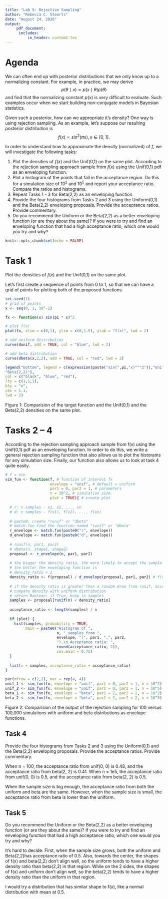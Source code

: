 ```yaml
---
title: "Lab 5: Rejection Sampling"
author: "Rebecca C. Steorts"
date: "August 24, 2020"
output: 
     pdf_document:
      includes: 
          in_header: custom2.tex
---
```


# Agenda

We can often end up with posterior distributions that we only know up to a normalizing constant. For example, in practice, we may derive $$p(\theta \mid x) \propto p(x\mid \theta) p(\theta)$$ and find that the normalizing constant $p(x)$ is very difficult to evaluate. Such examples occur when we start building non-conjugate models in Bayesian statistics. 

Given such a posterior, how can we appropriate it's density? One way is using rejection sampling. As an example, let's suppose our resulting posterior distribution is  $$f(x) \propto sin^2(\pi x), x \in [0,1].$$

In order to understand how to approximate the density (normalized) of $f$, we will investigate the following tasks:


1. Plot the densities of $f(x)$ and the Unif(0,1) on the same plot. 
 According to the rejection sampling approach sample from $f(x)$ using the Unif(0,1) pdf as an enveloping function.
2.  Plot a histogram of the points that fall in the acceptance region. Do this for a simulation size of $10^2$ and $10^5$ and report your acceptance ratio. Compare the ratios and histograms.
3.  Repeat Tasks 1 - 3 for  Beta(2,2) as an enveloping function. 
4.  Provide the four histograms from Tasks 2 and 3 using the Uniform(0,1) and the Beta(2,2) enveloping proposals. Provide the acceptance ratios. Provide commentary. 
5.  Do you recommend the Uniform or the Beta(2,2) as a better enveloping function (or are they about the same)? If you were to try and find an enveloping function that had a high acceptance ratio, which one would you try and why? 


```r
knitr::opts_chunk$set(echo = FALSE)
```


# Task 1

Plot the densities of $f(x)$ and the Unif(0,1) on the same plot. 

Let's first create a sequence of points from 0 to 1, so that we can have a grid of points for plotting both of the proposed functions. 

```r
set.seed(1)
# grid of points
x <- seq(0, 1, 10^-2)
```

```r
fx <- function(x) sin(pi * x)^2

# plot f(x)
plot(fx, xlim = c(0,1), ylim = c(0,1.5), ylab = "f(x)", lwd = 2)

# add uniform distribution
curve(dunif, add = TRUE, col = "blue", lwd = 2) 

# add beta distribution
curve(dbeta(x,2,2), add = TRUE, col = "red", lwd = 2)

legend("bottom", legend = c(expression(paste("sin(",pi,"x)"^"2")),"Unif(0,1)",
"Beta(2,2)"), 
col = c("black", "blue", "red"), 
lty = c(1,1,1), 
bty = "n", 
cex = 1.1, 
lwd = 2)
```

Figure 1: Comparision of the target function and the Unif(0,1) and the Beta(2,2) densities on the same plot.

# Tasks 2 -- 4

According to the rejection sampling approach sample from f(x) using the Unif(0,1) pdf as an enveloping function. In order to do this, we write a general rejection sampling function that also allows us to plot the historams for any simulation size. Finally, our function also allows us to look at task 4 quite easily. 

```r
# f = sin
sim_fun <- function(f, # function of interest fx
                    envelope = "unif", # default = uniform
                    par1 = 0, par2 = 1, # parameters
                    n = 10^2, # simulation size
                    plot = TRUE){ # create plot
  
  # r: n samples - x1, x2, ..., xn
  # d: n samples - f(x1), f(x2), ..., f(xn)
  
  # paste0: create "runif" or "dbeta"
  # match.fun find the function named "runif" or "dbeta"
  r_envelope <- match.fun(paste0("r", envelope)) 
  d_envelope <- match.fun(paste0("d", envelope)) 
  
  # runif(n, par1, par2) 
  # dbeta(n, shape1, shape2)
  proposal <- r_envelope(n, par1, par2) 
  
  # the bigger the density ratio, the more likely to accept the sample
  # the better the enveloping function is
  # density_ratio < 1
  density_ratio <- f(proposal) / d_envelope(proposal, par1, par2) # f(x)/g(x)
  
  # if the density ratio is greater than a random draw from runif, accept the sample
  # compare density with uniform distribution
  # return Boolean: if True, keep in samples
  samples <- proposal[runif(n) < density_ratio] 
  
  acceptance_ratio <- length(samples) / n
  
  if (plot) {
    hist(samples, probability = TRUE, 
         main = paste0("Histogram of ", 
                       n, " samples from ", 
                       envelope, "(", par1, ",", par2,
                       ").\n Acceptance ratio: ",
                       round(acceptance_ratio, 2)), 
                       cex.main = 0.75)
  }
  
  list(x = samples, acceptance_ratio = acceptance_ratio)
}
```

```r
par(mfrow = c(2,2), mar = rep(4, 4))
unif_1 <- sim_fun(fx, envelope = "unif", par1 = 0, par2 = 1, n = 10^2) 
unif_2 <- sim_fun(fx, envelope = "unif", par1 = 0, par2 = 1, n = 10^5)
beta_1 <- sim_fun(fx, envelope = "beta", par1 = 2, par2 = 2, n = 10^2) 
beta_2 <- sim_fun(fx, envelope = "beta", par1 = 2, par2 = 2, n = 10^5)
```

Figure 2: Comparision of the output of the rejection sampling for 100 versus 100,000 simulations with uniform and beta distributions as envelope functions.

## Task 4
Provide the four histograms from Tasks 2 and 3 using the Uniform(0,1) and the
Beta(2,2) enveloping proposals. Provide the acceptance ratios. Provide commentary.

When n = 100, the acceptance ratio from unif(0, 0) is 0.48, and the acceptance 
ratio from beta(2, 2) is 0.41.
When n = 1e5, the acceptance ratio from unif(0, 0) is 0.5, and the acceptance 
ratio from beta(2, 2) is 0.5.

When the sample size is big enough, the acceptance ratio from both the uniform 
and beta are the same. However, when the sample size is small, the acceptance
ratio from beta is lower than the uniform. 


## Task 5
Do you recommend the Uniform or the Beta(2,2) as a better enveloping function (or
are they about the same)? If you were to try and find an enveloping function that
had a high acceptance ratio, which one would you try and why? 

It's hard to decide. First, when the sample size grows, both the uniform and Beta(2,2)has acceptance ratio of 0.5. Also, towards the center, the shapes of f(x) and beta(2,2) don't align well, so the uniform tends to have a higher density
ratio than beta(2,2) in that region. While on the 2 sides, the shapes of f(x) and uniform don't align well, so the beta(2,2) tends to have a higher density ratio 
than the uniform in that region.

I would try a distribution that has similar shape to f(x), like a normal distribution with mean at 0.5.